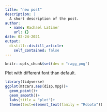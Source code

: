 ```yaml
---
title: "new post"
description: |
  A short description of the post.
author:
  - name: Rachael Latimer
    url: {}
date: 02-24-2021
output:
  distill::distill_article:
    self_contained: false
---
```



```r
knitr::opts_chunk$set(dev = "ragg_png")
```

Plot with different font than default.
```r

library(tidyverse)
ggplot(mtcars,aes(disp,mpg))+
  geom_point()+
  geom_smooth()+
  labs(title = "plot")+
  theme(text=element_text(family = "Roboto"))
```


